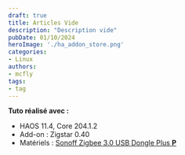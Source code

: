 ```yaml
---
draft: true
title: Articles Vide
description: "Description vide"
pubDate: 01/10/2024
heroImage: './ha_addon_store.png'
categories: 
- Linux
authors: 
- mcfly
tags:
- tag
---
```


**Tuto réalisé avec :**
* HAOS 11.4, Core 204.1.2
* Add-on : Zigstar 0.40
* Matériels : [Sonoff Zigbee 3.0 USB Dongle Plus **P**](https://amzn.to/41W8f4W) 